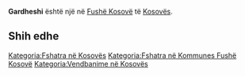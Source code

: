 {{Fshat në 
 | Emri                = Gardheshi
 | EmriAlt                = 
 | NAME_SHORT_FORM=      
 | NAME_GENERIC=      
 | NAME_SORT_NAME_RO=      GARDHESHI
 | FULL_NAME_RO = Gardheshi
 | FULL_NAME_ND_RO=Gardheshi
 | SORT_NAME_RG=GARDHESHI
 | FULL_NAME_RG=Gardheshi
 | FULL_NAME_ND_RG=Gardheshi
 | SRP_NAME_SHORT_FORM=      
 | SRP_NAME_GENERIC=      
 | SRP_NAME_SORT_NAME_RO=      
 | SRP_FULL_NAME_RO = 
 | SRP_FULL_NAME_ND_RO=
 | SRP_SORT_NAME_RG=
 | SRP_FULL_NAME_RG=
 | SRP_FULL_NAME_ND_RG=
 | Emri (Rasa dhanore) = 
 | Figura              = 
 | Shteti              = Kosovo
 | Komuna              = Fushë Kosovë
 | Kodi postar         = 
 | Sipërfaqja          = 

 | Popullsia           = 

 | Regj. i popullsisë  = 
 | Dend. e popullsisë  = 
 | Faqja zyrtare       = 
 <!--- Koordinatat ----> 
 | Gjerësia            = 42.695833
 | Gjatësia            = 21.496944
 | Lartësia            = 
}}
'''Gardheshi''' është një [[]] në [[Fushë Kosovë]] të [[Kosovës]].

<!-- == Gjeografia == -->
<!-- == Historia == -->
<!-- == Demografia == -->
== Shih edhe ==
{{Komuna Fushë Kosovë}}
{{Kosovo-Administrata-Cung}}

[[Kategoria:Fshatra në Kosovës]]
[[Kategoria:Fshatra në Kommunes Fushë Kosovë]]
[[Kategoria:Vendbanime në Kosovës]]